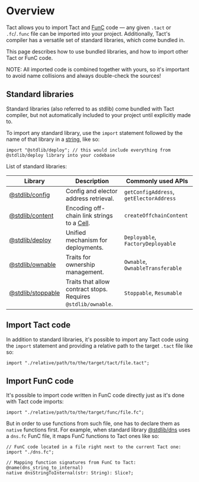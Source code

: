 
# Overview

Tact allows you to import Tact and [FunC](https://docs.ton.org/develop/func/overview) code — any given `.tact` or `.fc`/`.func` file can be imported into your project. Additionally, Tact's compiler has a versatile set of standard libraries, which come bundled in.

This page describes how to use bundled libraries, and how to import other Tact or FunC code.

<Callout type="warning" emoji="⚠️">
NOTE: All imported code is combined together with yours, so it's important to avoid name collisions and always double-check the sources!
</Callout>

## Standard libraries

Standard libraries (also referred to as stdlib) come bundled with Tact compiler, but not automatically included to your project until explicitly made to.

To import any standard library, use the `import` statement followed by the name of that library in a [string](/language/ref/strings), like so:

```tact
import "@stdlib/deploy"; // this would include everything from @stdlib/deploy library into your codebase
```

List of standard libraries:

Library                | Description                                                   | Commonly used APIs
-------                | -----------                                                   | ------------------
[@stdlib/config][1]    | Config and elector address retrieval.                         | `getConfigAddress`, `getElectorAddress`
[@stdlib/content][2]   | Encoding off-chain link strings to a [Cell][cell].            | `createOffchainContent`
[@stdlib/deploy][3]    | Unified mechanism for deployments.                            | `Deployable`, `FactoryDeployable`
[@stdlib/ownable][5]   | Traits for ownership management.                              | `Ownable`, `OwnableTransferable`
[@stdlib/stoppable][6] | Traits that allow contract stops. Requires `@stdlib/ownable`. | `Stoppable`, `Resumable`

[1]: /language/libs/config
[2]: /language/libs/content
[3]: /language/libs/deploy
[5]: /language/libs/ownable
[6]: /language/libs/stoppable
[cell]: /language/ref/cells

## Import Tact code

In addition to standard libraries, it's possible to import any Tact code using the `import` statement and providing a relative path to the target `.tact` file like so:

```tact
import "./relative/path/to/the/target/tact/file.tact";
```

## Import FunC code

It's possible to import code written in FunC code directly just as it's done with Tact code imports:

```tact
import "./relative/path/to/the/target/func/file.fc";
```

But in order to use functions from such file, one has to declare them as `native` functions first. For example, when standard library [@stdlib/dns](/language/libs/dns) uses a `dns.fc` FunC file, it maps FunC functions to Tact ones like so:

```tact
// FunC code located in a file right next to the current Tact one:
import "./dns.fc";

// Mapping function signatures from FunC to Tact:
@name(dns_string_to_internal)
native dnsStringToInternal(str: String): Slice?;
```
